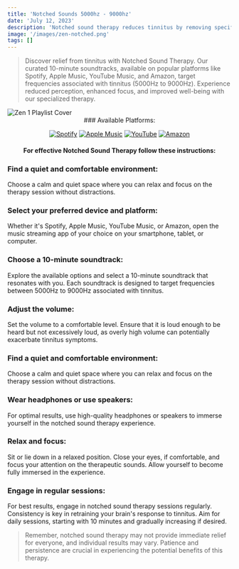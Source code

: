 ```yaml
---
title: 'Notched Sounds 5000hz - 9000hz'
date: 'July 12, 2023'
description: 'Notched sound therapy reduces tinnitus by removing specific frequencies.'
image: '/images/zen-notched.png'
tags: []
---
```




<Blockquote>
Discover relief from tinnitus with Notched Sound Therapy. Our curated 10-minute soundtracks, available on popular platforms like Spotify, Apple Music, YouTube Music, and Amazon, target frequencies associated with tinnitus (5000Hz to 9000Hz). Experience reduced perception, enhanced focus, and improved well-being with our specialized therapy.
</Blockquote>

<Image src="/images/zen-notched.png" alt="Zen 1 Playlist Cover" />

<div align="center">
### Available Platforms:

[![Spotify](/images/streaming-icons/spotify.png)](https://open.spotify.com/album/7vpL9EGwZ4D9tqcO49yesG)
[![Apple Music](/images/streaming-icons/apple-music.png)](https://music.apple.com/us/album/beyond-the-buzz/1697038665)
[![YouTube](/images/streaming-icons/youtube.png)](https://music.youtube.com/playlist?list=OLAK5uy_ktmkHv-uExGFdKmMDk4AYm3T3tHFqU2r0)
[![Amazon](/images/streaming-icons/amazon.png)](https://music.amazon.com/albums/B0CBNJQCGV?marketplaceId=A1PA6795UKMFR9&musicTerritory=DE&ref=dm_sh_1Vm2gfk8sbyexOezmEreTpnpJ)

#### For effective Notched Sound Therapy follow these instructions:
</div>

### <Highlighter>Find a quiet and comfortable environment:</Highlighter>
Choose a calm and quiet space where you can relax and focus on the therapy session without distractions.

### <Highlighter>Select your preferred device and platform:</Highlighter>
Whether it's Spotify, Apple Music, YouTube Music, or Amazon, open the music streaming app of your choice on your smartphone, tablet, or computer.

### <Highlighter>Choose a 10-minute soundtrack:</Highlighter>
Explore the available options and select a 10-minute soundtrack that resonates with you. Each soundtrack is designed to target frequencies between 5000Hz to 9000Hz associated with tinnitus.

### <Highlighter>Adjust the volume: </Highlighter>
Set the volume to a comfortable level. Ensure that it is loud enough to be heard but not excessively loud, as overly high volume can potentially exacerbate tinnitus symptoms.

### <Highlighter>Find a quiet and comfortable environment:</Highlighter>
Choose a calm and quiet space where you can relax and focus on the therapy session without distractions.

### <Highlighter>Wear headphones or use speakers:</Highlighter>
For optimal results, use high-quality headphones or speakers to immerse yourself in the notched sound therapy experience.

### <Highlighter>Relax and focus:</Highlighter>
Sit or lie down in a relaxed position. Close your eyes, if comfortable, and focus your attention on the therapeutic sounds. Allow yourself to become fully immersed in the experience.

### <Highlighter>Engage in regular sessions:</Highlighter>
For best results, engage in notched sound therapy sessions regularly. Consistency is key in retraining your brain's response to tinnitus. Aim for daily sessions, starting with 10 minutes and gradually increasing if desired.

<Blockquote>
Remember, notched sound therapy may not provide immediate relief for everyone, and individual results may vary. Patience and persistence are crucial in experiencing the potential benefits of this therapy.
</Blockquote>